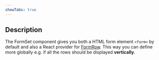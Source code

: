 ```yaml
---
showTabs: true
---
```



## Description

The FormSet component gives you both a HTML form element `<form>` by default and also a React provider for [FormRow](/uilib/components/form-row). This way you can define more globally e.g. if all the rows should be displayed **vertically**.

<FormSetInfoVertical />
